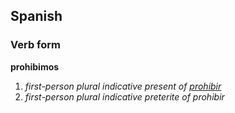 ==Spanish==
===Verb form===
'''prohibimos'''

# ''first-person plural indicative present of [[prohibir]]''
# ''first-person plural indicative preterite of prohibir''